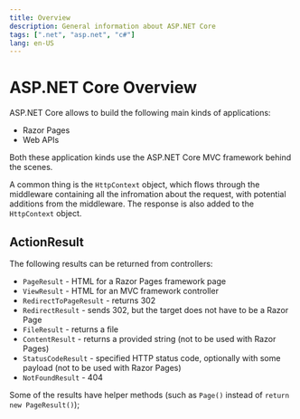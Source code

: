 ```yaml
---
title: Overview
description: General information about ASP.NET Core
tags: [".net", "asp.net", "c#"]
lang: en-US
---
```


# ASP.NET Core Overview

ASP.NET Core allows to build the following main kinds of applications:

- Razor Pages
- Web APIs

Both these application kinds use the ASP.NET Core MVC framework behind the
scenes.

A common thing is the `HttpContext` object, which flows through the middleware
containing all the infromation about the request, with potential additions from
the middleware. The response is also added to the `HttpContext` object.

## ActionResult

The following results can be returned from controllers:

- `PageResult` - HTML for a Razor Pages framework page
- `ViewResult` - HTML for an MVC framework controller
- `RedirectToPageResult` - returns 302
- `RedirectResult` - sends 302, but the target does not have to be a Razor Page
- `FileResult` - returns a file
- `ContentResult` - returns a provided string (not to be used with Razor Pages)
- `StatusCodeResult` - specified HTTP status code, optionally with some payload
  (not to be used with Razor Pages)
- `NotFoundResult` - 404

Some of the results have helper methods (such as `Page()` instead of `return new
PageResult()`);